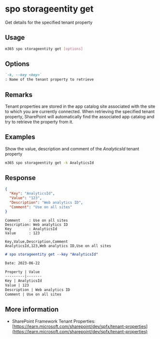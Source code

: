 
# spo storageentity get

Get details for the specified tenant property

## Usage

```sh
m365 spo storageentity get [options]
```

## Options

```md definition-list
`-k, --key <key>`
: Name of the tenant property to retrieve
```

<Global />

## Remarks

Tenant properties are stored in the app catalog site associated with the site to which you are currently connected. When retrieving the specified tenant property, SharePoint will automatically find the associated app catalog and try to retrieve the property from it.

## Examples

Show the value, description and comment of the _AnalyticsId_ tenant property

```sh
m365 spo storageentity get -k AnalyticsId
```

## Response

<Tabs>
  <TabItem value="JSON">

  ```json
  {
    "Key": "AnalyticsId",
    "Value": "123",
    "Description": "Web analytics ID",
    "Comment": "Use on all sites"
  }
  ```

  </TabItem>
  <TabItem value="Text">

  ```text
  Comment    : Use on all sites
  Description: Web analytics ID
  Key        : AnalyticsId
  Value      : 123
  ```

  </TabItem>
  <TabItem value="CSV">

  ```csv
  Key,Value,Description,Comment
  AnalyticsId,123,Web analytics ID,Use on all sites
  ```

  </TabItem>
  <TabItem value="Markdown">

  ```md
  # spo storageentity get --key "AnalyticsId"

  Date: 2023-06-22

  Property | Value
  ---------|-------
  Key | AnalyticsId
  Value | 123
  Description | Web analytics ID
  Comment | Use on all sites
  ```

  </TabItem>
</Tabs>

## More information

- SharePoint Framework Tenant Properties: [https://learn.microsoft.com/sharepoint/dev/spfx/tenant-properties](https://learn.microsoft.com/sharepoint/dev/spfx/tenant-properties)
